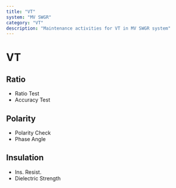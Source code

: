 ```yaml
---
title: "VT"
system: "MV SWGR"
category: "VT"
description: "Maintenance activities for VT in MV SWGR system"
---
```


# VT


## Ratio

- Ratio Test
- Accuracy Test


## Polarity

- Polarity Check
- Phase Angle


## Insulation

- Ins. Resist.
- Dielectric Strength


